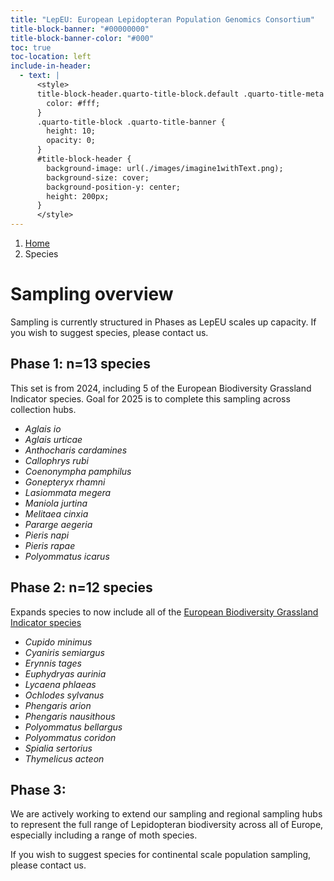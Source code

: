 ```yaml
---
title: "LepEU: European Lepidopteran Population Genomics Consortium"
title-block-banner: "#00000000"
title-block-banner-color: "#000"
toc: true
toc-location: left
include-in-header:
  - text: |
      <style>
      title-block-header.quarto-title-block.default .quarto-title-meta {
        color: #fff;
      }
      .quarto-title-block .quarto-title-banner {
        height: 10;
        opacity: 0;
      }
      #title-block-header {
        background-image: url(./images/imagine1withText.png);
        background-size: cover;
        background-position-y: center;
        height: 200px;
      }
      </style>
---
```


```{=html}
<nav aria-label="breadcrumb">
  <ol class="breadcrumb">
    <li class="breadcrumb-item"><a href="index.html">Home</a></li>
    <li class="breadcrumb-item active" aria-current="page">Species</li>
  </ol>
</nav>
```

# Sampling overview 
 <!-- TODO: Image or plate of species --> 
Sampling is currently structured in Phases as LepEU scales up capacity.
If you wish to suggest species, please contact us.

## **Phase 1**: n=13 species
This set is from 2024, including 5 of the European Biodiversity Grassland Indicator species. Goal for 2025 is to complete this sampling across collection hubs. 

- *Aglais io*
- *Aglais urticae*
- *Anthocharis cardamines*
- *Callophrys rubi*
- *Coenonympha pamphilus*
- *Gonepteryx rhamni*
- *Lasiommata megera*
- *Maniola jurtina*
- *Melitaea cinxia*
- *Pararge aegeria*
- *Pieris napi*
- *Pieris rapae*
- *Polyommatus icarus*

## **Phase 2**: n=12 species
Expands species to now include all of the [European Biodiversity Grassland Indicator species](https://butterfly-monitoring.net/sites/default/files/Pdf/Indicators/VS2022.039%20European_Grassland_Butterfly_Indicator_1990-2020_v3.pdf)

- *Cupido minimus*
- *Cyaniris semiargus*
- *Erynnis tages*
- *Euphydryas aurinia*
- *Lycaena phlaeas*
- *Ochlodes sylvanus*
- *Phengaris arion*
- *Phengaris nausithous*
- *Polyommatus bellargus*
- *Polyommatus coridon*
- *Spialia sertorius*
- *Thymelicus acteon*

## **Phase 3**: 
We are actively working to extend our sampling and regional sampling hubs to represent the full range of Lepidopteran biodiversity across all of Europe, especially including a range of moth species.

If you wish to suggest species for continental scale population sampling, please contact us.


